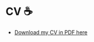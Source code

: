 # CV ☕️

- [Download my CV in PDF here](https://drive.google.com/file/d/13xs8Et6CLndTyrc5w_dAlHRRt7tz092u/view?usp=sharing)
